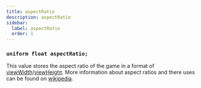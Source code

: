 ```yaml
---
title: aspectRatio
description: aspectRatio
sidebar:
  label: aspectRatio
  order: 1
---
```


### `uniform float aspectRatio;`

This value stores the aspect ratio of the game in a format of [viewWidth](/reference/uniforms/general/viewwidth)/[viewHeight](/reference/uniforms/general/viewheight). More information about aspect ratios and there uses can be found on [wikipedia](https://en.wikipedia.org/wiki/Aspect_ratio_(image)).